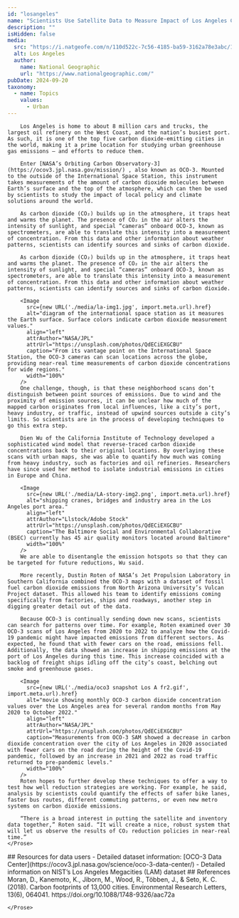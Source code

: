 ```yaml
---
id: "losangeles"
name: "Scientists Use Satellite Data to Measure Impact of Los Angeles Climate Solutions"
description: ""
isHidden: false
media:
  src: "https://i.natgeofe.com/n/110d522c-7c56-4185-ba59-3162a78e3abc/1_3x2.jpg"
  alt: Los Angeles
  author:
    name: National Geographic
    url: "https://www.nationalgeographic.com/"
pubDate: 2024-09-20
taxonomy:
  - name: Topics
    values:
      - Urban
---
```


<Block type="wide">
    <Prose>
        
        Los Angeles is home to about 8 million cars and trucks, the largest oil refinery on the West Coast, and the nation’s busiest port. As such, it is one of the top five carbon dioxide-emitting cities in the world, making it a prime location for studying urban greenhouse gas emissions — and efforts to reduce them.

        Enter [NASA’s Orbiting Carbon Observatory-3](https://ocov3.jpl.nasa.gov/mission/) , also known as OCO-3. Mounted to the outside of the International Space Station, this instrument takes measurements of the amount of carbon dioxide molecules between Earth’s surface and the top of the atmosphere, which can then be used by scientists to study the impact of local policy and climate solutions around the world.

        As carbon dioxide (CO₂) builds up in the atmosphere, it traps heat and warms the planet. The presence of CO₂ in the air alters the intensity of sunlight, and special “cameras” onboard OCO-3, known as spectrometers, are able to translate this intensity into a measurement of concentration. From this data and other information about weather patterns, scientists can identify sources and sinks of carbon dioxide.

        As carbon dioxide (CO₂) builds up in the atmosphere, it traps heat and warms the planet. The presence of CO₂ in the air alters the intensity of sunlight, and special “cameras” onboard OCO-3, known as spectrometers, are able to translate this intensity into a measurement of concentration. From this data and other information about weather patterns, scientists can identify sources and sinks of carbon dioxide.

        <Image 
          src={new URL('./media/la-img1.jpg', import.meta.url).href}
          alt="diagram of the international space station as it measures the Earth surface. Surface colors indicate carbon dioxide measurement values." 
          align="left"
          attrAuthor="NASA/JPL"
          attrUrl="https://unsplash.com/photos/QdECiEXGCBU"
          caption="From its vantage point on the International Space Station, the OCO-3 cameras can scan locations across the globe, providing near-real time measurements of carbon dioxide concentrations for wide regions." 
          width="100%"
        />
        One challenge, though, is that these neighborhood scans don’t distinguish between point sources of emissions. Due to wind and the proximity of emission sources, it can be unclear how much of the mapped carbon originates from local influences, like a city’s port, heavy industry, or traffic, instead of upwind sources outside a city’s limits. So scientists are in the process of developing techniques to go this extra step.

        Dien Wu of the California Institute of Technology developed a sophisticated wind model that reverse-traced carbon dioxide concentrations back to their original locations. By overlaying these scans with urban maps, she was able to quantify how much was coming from heavy industry, such as factories and oil refineries. Researchers have since used her method to isolate industrial emissions in cities in Europe and China.

        <Image 
          src={new URL('./media/LA-story-img2.png', import.meta.url).href}
          alt="shipping cranes, bridges and industry area in the Los Angeles port area." 
          align="left"
          attrAuthor="Llstock/Adobe Stock"
          attrUrl="https://unsplash.com/photos/QdECiEXGCBU"
          caption="The Baltimore Social and Environmental Collaborative (BSEC) currently has 45 air quality monitors located around Baltimore" 
          width="100%"
        />
        We are able to disentangle the emission hotspots so that they can be targeted for future reductions, Wu said.

        More recently, Dustin Roten of NASA’s Jet Propulsion Laboratory in Southern California combined the OCO-3 maps with a dataset of fossil fuel carbon dioxide emissions from North Arizona University’s Vulcan Project dataset. This allowed his team to identify emissions coming specifically from factories, ships and roadways, another step in digging greater detail out of the data.

        Because OCO-3 is continually sending down new scans, scientists can search for patterns over time. For example, Roten examined over 30 OCO-3 scans of Los Angeles from 2020 to 2022 to analyze how the Covid-19 pandemic might have impacted emissions from different sectors. As expected, he found that with fewer cars on the road, emissions fell. Additionally, the data showed an increase in shipping emissions at the port of Los Angeles during this time. This increase coincided with a backlog of freight ships idling off the city’s coast, belching out smoke and greenhouse gases. 

        <Image 
          src={new URL('./media/oco3 snapshot Los A fr2.gif', import.meta.url).href}
          alt="movie showing monthly OCO-3 carbon dioxide concentration values over the Los Angeles area for several random months from May 2020 to October 2022." 
          align="left"
          attrAuthor="NASA/JPL"
          attrUrl="https://unsplash.com/photos/QdECiEXGCBU"
          caption="Measurements from OCO-3 SAM showed a decrease in carbon dioxide concentration over the city of Los Angeles in 2020 associated with fewer cars on the road during the height of the Covid-19 pandemic, followed by an increase in 2021 and 2022 as road traffic returned to pre-pandemic levels." 
          width="100%"
        />
        Roten hopes to further develop these techniques to offer a way to test how well reduction strategies are working. For example, he said, analysis by scientists could quantify the effects of safer bike lanes, faster bus routes, different commuting patterns, or even new metro systems on carbon dioxide emissions.
        
        “There is a broad interest in putting the satellite and inventory data together,” Roten said. “It will create a nice, robust system that will let us observe the results of CO₂ reduction policies in near-real time.”
    </Prose>

</Block>

<Block type="wide">
    <Prose>
        ## Resources for data users
        - Detailed dataset information: [OCO-3 Data Center](https://ocov3.jpl.nasa.gov/science/oco-3-data-center/)
        - Detailed information on NIST’s <Link to="/data-catalog/lam-testbed-ghg-concentrations">Los Angeles Megacities (LAM)</Link> dataset
    </Prose>

</Block>

<Block type="wide">
    <Prose>
        ## References
        Moran, D., Kanemoto, K., Jiborn, M., Wood, R., Többen, J., & Seto, K. C. (2018). Carbon footprints of 13,000 cities. Environmental Research Letters, 13(6), 064041. https://doi.org/10.1088/1748-9326/aac72a
        
    </Prose>

</Block>
